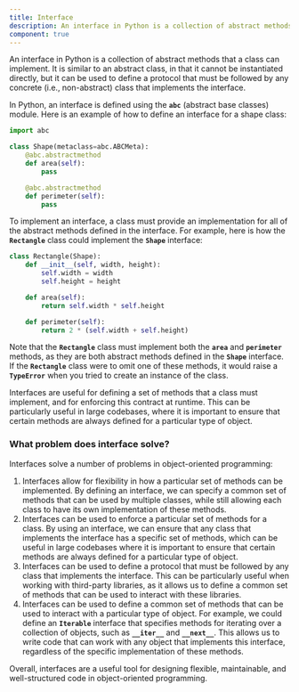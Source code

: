 ```yaml
---
title: Interface
description: An interface in Python is a collection of abstract methods that a class can implement. It is similar to an abstract class, in that it cannot be instantiated directly, but it can be used to define a protocol that must be followed by any concrete (i.e., non-abstract) class that implements the interface.
component: true
---
```


An interface in Python is a collection of abstract methods that a class can implement. It is similar to an abstract class, in that it cannot be instantiated directly, but it can be used to define a protocol that must be followed by any concrete (i.e., non-abstract) class that implements the interface.

In Python, an interface is defined using the **`abc`** (abstract base classes) module. Here is an example of how to define an interface for a shape class:

```python
import abc

class Shape(metaclass=abc.ABCMeta):
    @abc.abstractmethod
    def area(self):
        pass

    @abc.abstractmethod
    def perimeter(self):
        pass
```

To implement an interface, a class must provide an implementation for all of the abstract methods defined in the interface. For example, here is how the **`Rectangle`** class could implement the **`Shape`** interface:

```python
class Rectangle(Shape):
    def __init__(self, width, height):
        self.width = width
        self.height = height

    def area(self):
        return self.width * self.height

    def perimeter(self):
        return 2 * (self.width + self.height)
```

Note that the **`Rectangle`** class must implement both the **`area`** and **`perimeter`** methods, as they are both abstract methods defined in the **`Shape`** interface. If the **`Rectangle`** class were to omit one of these methods, it would raise a **`TypeError`** when you tried to create an instance of the class.

Interfaces are useful for defining a set of methods that a class must implement, and for enforcing this contract at runtime. This can be particularly useful in large codebases, where it is important to ensure that certain methods are always defined for a particular type of object.

### What problem does interface solve?

Interfaces solve a number of problems in object-oriented programming:

1. Interfaces allow for flexibility in how a particular set of methods can be implemented. By defining an interface, we can specify a common set of methods that can be used by multiple classes, while still allowing each class to have its own implementation of these methods.
2. Interfaces can be used to enforce a particular set of methods for a class. By using an interface, we can ensure that any class that implements the interface has a specific set of methods, which can be useful in large codebases where it is important to ensure that certain methods are always defined for a particular type of object.
3. Interfaces can be used to define a protocol that must be followed by any class that implements the interface. This can be particularly useful when working with third-party libraries, as it allows us to define a common set of methods that can be used to interact with these libraries.
4. Interfaces can be used to define a common set of methods that can be used to interact with a particular type of object. For example, we could define an **`Iterable`** interface that specifies methods for iterating over a collection of objects, such as **`__iter__`** and **`__next__`**. This allows us to write code that can work with any object that implements this interface, regardless of the specific implementation of these methods.

Overall, interfaces are a useful tool for designing flexible, maintainable, and well-structured code in object-oriented programming.
